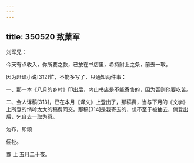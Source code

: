 ```yaml
---
---
---
```

title: 350520 致萧军
---




刘军兄：

今天有点收入，你所要之款，已放在书店里，希持附上之条，前去一取。

因为赶译小说[312]忙，不能多写了，只通知两件事：

一、那一本《八月的乡村》印出后，内山书店是不能寄售的，因为否则他要吃苦。

二、金人译稿[313]，已在本月《译文》上登出了，那稿费，当与下月的《文学》上所登的悄吟太太的稿费同交。那稿[314]是我寄去的，想不至于被抽去，倘登出后，乞自去一取为荷。

匆布，即颂

俪祉。

豫 上 五月二十夜。